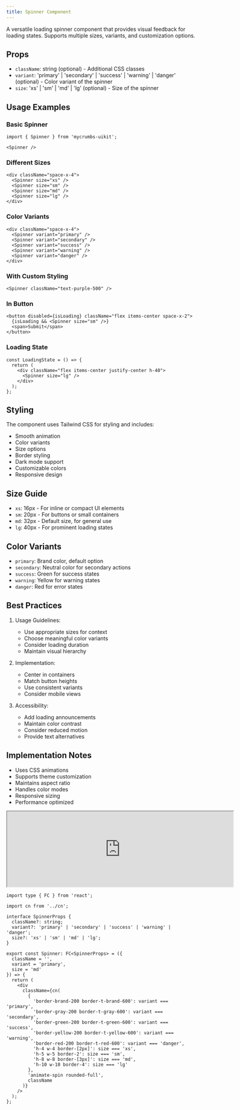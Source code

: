 ```yaml
---
title: Spinner Component
---
```


A versatile loading spinner component that provides visual feedback for loading states. Supports multiple sizes, variants, and customization options.

## Props

- `className`: string (optional) - Additional CSS classes
- `variant`: 'primary' | 'secondary' | 'success' | 'warning' | 'danger' (optional) - Color variant of the spinner
- `size`: 'xs' | 'sm' | 'md' | 'lg' (optional) - Size of the spinner

## Usage Examples

### Basic Spinner
```tsx
import { Spinner } from 'mycrumbs-uikit';

<Spinner />
```

### Different Sizes
```tsx
<div className="space-x-4">
  <Spinner size="xs" />
  <Spinner size="sm" />
  <Spinner size="md" />
  <Spinner size="lg" />
</div>
```

### Color Variants
```tsx
<div className="space-x-4">
  <Spinner variant="primary" />
  <Spinner variant="secondary" />
  <Spinner variant="success" />
  <Spinner variant="warning" />
  <Spinner variant="danger" />
</div>
```

### With Custom Styling
```tsx
<Spinner className="text-purple-500" />
```

### In Button
```tsx
<button disabled={isLoading} className="flex items-center space-x-2">
  {isLoading && <Spinner size="sm" />}
  <span>Submit</span>
</button>
```

### Loading State
```tsx
const LoadingState = () => {
  return (
    <div className="flex items-center justify-center h-40">
      <Spinner size="lg" />
    </div>
  );
};
```

## Styling

The component uses Tailwind CSS for styling and includes:
- Smooth animation
- Color variants
- Size options
- Border styling
- Dark mode support
- Customizable colors
- Responsive design

## Size Guide

- `xs`: 16px - For inline or compact UI elements
- `sm`: 20px - For buttons or small containers
- `md`: 32px - Default size, for general use
- `lg`: 40px - For prominent loading states

## Color Variants

- `primary`: Brand color, default option
- `secondary`: Neutral color for secondary actions
- `success`: Green for success states
- `warning`: Yellow for warning states
- `danger`: Red for error states

## Best Practices

1. Usage Guidelines:
   - Use appropriate sizes for context
   - Choose meaningful color variants
   - Consider loading duration
   - Maintain visual hierarchy

2. Implementation:
   - Center in containers
   - Match button heights
   - Use consistent variants
   - Consider mobile views

3. Accessibility:
   - Add loading announcements
   - Maintain color contrast
   - Consider reduced motion
   - Provide text alternatives

## Implementation Notes

- Uses CSS animations
- Supports theme customization
- Maintains aspect ratio
- Handles color modes
- Responsive sizing
- Performance optimized

<iframe 
  src="https://example.com" 
  width="600" 
  height="200"
  className="flex rounded-xl"

></iframe>

```tsx
import type { FC } from 'react';

import cn from '../cn';

interface SpinnerProps {
  className?: string;
  variant?: 'primary' | 'secondary' | 'success' | 'warning' | 'danger';
  size?: 'xs' | 'sm' | 'md' | 'lg';
}

export const Spinner: FC<SpinnerProps> = ({
  className = '',
  variant = 'primary',
  size = 'md'
}) => {
  return (
    <div
      className={cn(
        {
          'border-brand-200 border-t-brand-600': variant === 'primary',
          'border-gray-200 border-t-gray-600': variant === 'secondary',
          'border-green-200 border-t-green-600': variant === 'success',
          'border-yellow-200 border-t-yellow-600': variant === 'warning',
          'border-red-200 border-t-red-600': variant === 'danger',
          'h-4 w-4 border-[2px]': size === 'xs',
          'h-5 w-5 border-2': size === 'sm',
          'h-8 w-8 border-[3px]': size === 'md',
          'h-10 w-10 border-4': size === 'lg'
        },
        'animate-spin rounded-full',
        className
      )}
    />
  );
};
